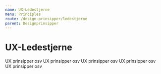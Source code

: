 ```yaml
---
name: UX-Ledestjerne
menu: Principles
route: /design-prinsipper/ledestjerne
parent: Designprinsipper
---
```


# UX-Ledestjerne

UX prinsipper osv
UX prinsipper osv
UX prinsipper osv
UX prinsipper osv
UX prinsipper osv
